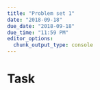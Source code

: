 ```yaml
---
title: "Problem set 1"
date: "2018-09-18"
due_date: "2018-09-18"
due_time: "11:59 PM"
editor_options: 
  chunk_output_type: console
---
```


# Task 

